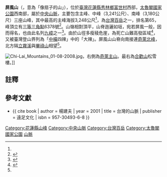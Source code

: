 {{Otheruses|subject=臺灣的一座高山|other=[[香港|香港]][[新界|新界]][[大埔區|大埔區]]一座同名的山|屏風山 (大埔)}}
{{Infobox Mountain
| 名稱 =屏風山
| 照片 = Taiwan Central Cross Island Highway 28.jpg
| 照片說明 = 由[[中部橫貫公路|中部橫貫公路]]眺望屏風山
| elevation_m = 3248
| elevation_ref = <ref name="nlsc">{{cite map|publisher=[[國土測繪中心|國土測繪中心]]|title=屏風山|url=https://maps.nlsc.gov.tw/go/121.342941/24.149210|work=國土測繪圖資服務雲|accessdate=2022-06-01}}</ref>
| listing = [[台灣百岳|台灣百岳]]、[[台灣百岳#九嶂|九嶂]]、中橫四辣
| 位置 = {{TWN}}[[花蓮縣|花蓮縣]][[秀林鄉|秀林鄉]]
| 山脈 =[[中央山脈|中央山脈]]
| prominence_m = 178
| prominence_ref = <ref name="peakvisor">{{cite map|title=Pingfeng Shan|url=https://peakvisor.com/peak/pingfeng-shan.html|work=PeakVisor|publisher=Routes Software SRL|accessdate=2022-06-01|archive-date=2022-06-13|archive-url=https://web.archive.org/web/20220613192524/https://peakvisor.com/peak/pingfeng-shan.html}}</ref>
| coordinates = {{coord|24|08|57.2|N|121|20|34.9|E|type:mountain_region:TW|display=inline,title}}
| coordinates_ref = <ref name="nlsc"/>
| 地形圖 = 
| 類別 =
| 年齡 = [[始新世|始新世]]至[[中新世|中新世]]<ref name="moeacgs">{{cite report|author=中央地質調查所|title=山崩與地滑地質敏感區劃定計畫書 L0017花蓮縣|publisher=經濟部|date=2016年8月|url=https://www.moeacgs.gov.tw/ReadFile/?p=Article&n=3832b055788d492999392c2afa2d79eb.pdf}}</ref>
| 首次登頂 =
| easiest_route = [[大禹嶺|大禹嶺]]→屏風山新路
| pushpin_map = Taiwan
| pushpin_map_caption = 屏風山在臺灣的位置
}}

'''屏風山'''（{{lang-trv|Dgiyaq Tptak}}，意為「像扇子的山」{{noteTag|1=據2007年行政院原住民族傳統領域土地調查報告紀載，屏風山的太魯閣語傳統地名為「Dgiyaq Tptap」，其中「Tptap」為「扇」之意<ref>{{cite report | year = 2007 | title = 原住民族傳統領域土地調查第五年研究報告 | publisher = 行政院原住民族委員會 | url = https://www.cip.gov.tw/data/news/document/201706/1498197707141-1.pdf?s=08774134F5646D99&c=E134528BBF55251D4926EBA923A1584B&fn=60ADD87B0F39AFF217995E6148F019F30DD4F0812ECBE10B240019D751653BB1D0636733C6861689 | date =  | access-date = 2022-01-05 | archive-date = 2022-01-05 | archive-url = https://web.archive.org/web/20220105164117/https://www.cip.gov.tw/data/news/document/201706/1498197707141-1.pdf?s=08774134F5646D99&c=E134528BBF55251D4926EBA923A1584B&fn=60ADD87B0F39AFF217995E6148F019F30DD4F0812ECBE10B240019D751653BB1D0636733C6861689 }}</ref>。然[https://e-dictionary.ilrdf.org.tw/trv/search.htm 原住民族語言線上辭典]所收錄詞彙中，「扇」的太魯閣語為「Tptak」，故此處修改為後者的稱呼。}}），位於[[臺灣|臺灣]][[花蓮縣|花蓮縣]][[秀林鄉|秀林鄉]][[富世村|富世村]]西部，[[太魯閣國家公園|太魯閣國家公園]]西南部，屬於[[中央山脈|中央山脈]]，主要包含主峰、中峰（3,241公尺）、南峰（3,180公尺）三座山峰，其中最高的主峰海拔3,248公尺<ref name="nlsc"/>，為[[台灣百岳|台灣百岳]]之一，排名第65，峰頂立有[[三角點#台灣的三角點|三等三角點]]6378號<ref name="OSM">{{OSM|n|5592761174|三等三角點 6378}}</ref>。山嶺相對頂平，山脊迤邐如垣，宛若屏風一般，因而得名，也由此名列[[台灣百岳#九嶂|九嶂]]之一<ref>{{cite book|author=連鋒宗|year=2007|chapter=屏風山|title=臺灣百岳全集：中央山脈北段|publisher=上河文化|isbn=978-986-7342-23-2|chapter-url=https://www.sunriver.com.tw/blog/屏風山/|access-date=2022-06-01|archive-date=2021-04-20|archive-url=https://web.archive.org/web/20210420124602/https://www.sunriver.com.tw/blog/%E5%B1%8F%E9%A2%A8%E5%B1%B1/}}</ref>。由於山徑多瘦稜危崖，為死亡山難高發區域<ref>{{cite news|author=王峻祺|title=女山友花蓮屏風山墜谷骨折 半年多共造成3人殞命|publisher=自由時報|url=https://news.ltn.com.tw/news/society/breakingnews/3465020|date=2021-03-12|accessdate=2021-11-07|archive-date=2022-06-12|archive-url=https://web.archive.org/web/20220612083207/https://news.ltn.com.tw/news/society/breakingnews/3465020}}</ref>，又被臺灣登山界列為「[[中橫公路|中橫]]四辣」中的「大辣」。屏風山山脊向南接連[[奇萊北峰|奇萊北峰]]，北方隔[[立霧溪|立霧溪]]與[[畢祿山|畢祿山]]相望<ref name="OSM"/>。

[[File:Chi-Lai_Mountains_01-08-2008.jpg|thumb]]，右側為[[奇萊主山|奇萊主山]]。最右為[[合歡山|合歡山]]松雪樓。]]

== 註釋 ==
{{noteFoot}}

==參考文獻==
{{Reflist}}
{{refbegin}}
* {{ cite book | author = 楊建夫 | year = 2001 | title = 台灣的山脈 | publisher = 遠足文化 | isbn = 957-30493-6-8 }}
{{refend}}
{{Taiwan Top 100 Peaks}}

[[Category:花蓮縣山峰|Category:花蓮縣山峰]]
[[Category:中央山脈|Category:中央山脈]]
[[Category:台灣百岳|Category:台灣百岳]]
[[Category:太魯閣國家公園|Category:太魯閣國家公園]]
[[Category:秀林鄉地理|山脈]]